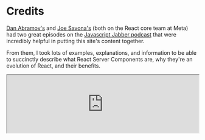 
# Credits

[Dan Abramov's](https://twitter.com/dan_abramov) and [Joe Savona's](https://twitter.com/en_JS) (both on the React core team at <MetaLogo width={20}/> Meta) had two great episodes on the [Javascript Jabber podcast](https://topenddevs.com/podcasts/javascript-jabber) that were incredibly helpful in putting this site's content together.

From them, I took lots of examples, explanations, and information to be able to succinctly describe what React Server Components are, why they're an evolution of React, and their benefits.

<iframe style={{ borderRadius: "12px" }}
		src="https://open.spotify.com/embed/episode/0kLSeC8p9xTKlhDw31c0NS?utm_source=generator&theme=0" width="100%"
		height="152" allow="clipboard-write; encrypted-media"
		loading="eager"
		className="my-4"/>
<iframe style={{ borderRadius: "12px" }}
		src="https://open.spotify.com/embed/episode/5n95DYg4LiYpQMRpdjF4Wq?utm_source=generator&theme=0" width="100%"
		height="152" allow="autoplay; clipboard-write; encrypted-media; fullscreen; picture-in-picture"
		loading="eager"
		className="my-4"/>

Dan Abramov's GitHub discussion, ["RSC from Scratch. Pt. 1: Server Components"](https://github.com/reactwg/server-components/discussions/5) was also very insightful in taking a first principles approach to understanding server components and how they work.

If you're looking for a less technical overview, [Sam Selikoff](https://twitter.com/samselikoff) and [Ryan Toronto](https://twitter.com/ryantotweets) from [BuildUI](https://buildui.com) and the [Frontend First](https://frontendfirst.fm) podcast have a great episode on Server Components breaking down their high-level differences from the current React model.

<iframe style={{ borderRadius: "12px" }}
		src="https://open.spotify.com/embed/episode/4HPrvG4ucwStaRimmL5kns?utm_source=generator" width="100%"
		height="152" allow="autoplay; clipboard-write; encrypted-media"
		loading="eager"
		className="my-4"/>

Ryan Florence, one of the core team members and creators of [<ReactRouterLogo width={20}/> React Router](https://reactrouter.com) and [<RemixLogo width={15} /> Remix](https://remix.run), also has a great Twitter thread to explain the mental model of React Server Components as simply as possible:

<Tweet id="1661717887319670784"/>

[Kent C. Dodds](https://twitter.com/kentcdodds) (formerly on the <RemixLogo width={15} /> Remix team and now working on [EpicWeb.dev](https://epicweb.dev)) has a great, free intro to React course that teaches a lot about going from explicit `React.createElement(){:js}` calls to JSX and what that looks like under the hood, which is super helpful to understand and differentiate the mental model between server and client components.

It was also very helpful to learn about React components and elements and their architecture from a much more technical standpoint from Dan Abramov's [React Components, Elements, and Instances](https://medium.com/@dan_abramov/react-components-elements-and-instances-90800811f8ca) post on Medium from the early days of React pre-Hooks.

The official React docs are some of the best maintained docs I've read through, especially the new updated ones, and the docs about [reconciliation](https://legacy.reactjs.org/docs/reconciliation.html) and [resetting state](https://react.dev/learn/preserving-and-resetting-state) were incredibly insightful. As were the [effects](https://react.dev/learn/synchronizing-with-effects) and [state](https://react.dev/learn/state-a-components-memory) docs, though those are typically information found in any React course/video for entry level devs.

[Theo (@t3dotgg)](https://twitter.com/t3dotgg) from [<PingLogo width={30} /> Ping.gg](https://ping.gg) has two great videos that help explain the mental model behind [Remix and Next.js data flows](https://youtu.be/d6lKEV_3kxQ?t=759), as well as what [Server-Side Rendering does](https://www.youtube.com/watch?v=d2yNsZd5PMs) (in Next.js at least, but it's all about the same everywhere in terms of mental models).

Both videos were foundational in understanding why Server Components aren't an abstraction away from SSR, nor are they solving problems that SSR or existing meta-frameworks solved already.

[This livestream](https://www.youtube.com/watch?v=h7tur48JSaw) from Kent C. Dodds, Dan Abramov, and Joe Savona on Server Components and how their mental model differs from existing solutions is also a great watch if you'd like to dive deeper into the weeds, and although it is a bit "spicy" as a commenter put it, each perspective gave a great amount of insight into where the landscape is for data-fetching/rendering solutions in React today.

Finally, [<NextJSLogo width={21}/> Next.js's docs for the new app router](https://nextjs.org/docs/app) were incredibly helpful in learning what it looks like to get up and running with React Server Components either from new project or from an incrementally adopted standpoint. The information there on how [fetches work in server components](https://nextjs.org/docs/app/building-your-application/data-fetching/fetching), deduplication, the new ["server actions"](https://nextjs.org/docs/app/building-your-application/data-fetching/server-actions) feature, etc. were all well explained, and helped me migrate two (small) production apps from the pages router to the app router for work without any issues with stability, bugs, or data leaks from server to client.

<BlogFooter previousPost="Incremental Adoption" previousHref="/incremental-adoption" nextPost="Home Page" nextHref="/"  />
